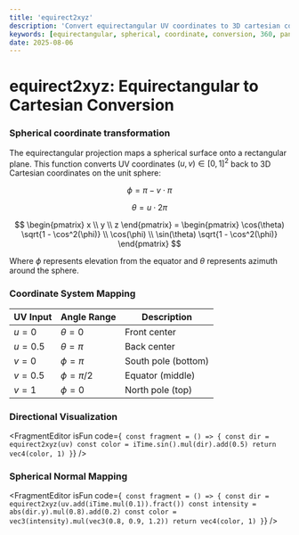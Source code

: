 ```yaml
---
title: 'equirect2xyz'
description: 'Convert equirectangular UV coordinates to 3D cartesian coordinates'
keywords: [equirectangular, spherical, coordinate, conversion, 360, panorama]
date: 2025-08-06
---
```



# equirect2xyz: Equirectangular to Cartesian Conversion

### Spherical coordinate transformation

The equirectangular projection maps a spherical surface onto a rectangular plane. This function converts UV coordinates $(u, v) \in [0,1]^2$ back to 3D Cartesian coordinates on the unit sphere:

$$
\phi = \pi - v \cdot \pi
$$

$$
\theta = u \cdot 2\pi
$$

$$
\begin{pmatrix}
x \\
y \\
z
\end{pmatrix} = \begin{pmatrix}
\cos(\theta) \sqrt{1 - \cos^2(\phi)} \\
\cos(\phi) \\
\sin(\theta) \sqrt{1 - \cos^2(\phi)}
\end{pmatrix}
$$

Where $\phi$ represents elevation from the equator and $\theta$ represents azimuth around the sphere.

### Coordinate System Mapping

| UV Input  | Angle Range    | Description         |
| --------- | -------------- | ------------------- |
| $u = 0$   | $\theta = 0$   | Front center        |
| $u = 0.5$ | $\theta = \pi$ | Back center         |
| $v = 0$   | $\phi = \pi$   | South pole (bottom) |
| $v = 0.5$ | $\phi = \pi/2$ | Equator (middle)    |
| $v = 1$   | $\phi = 0$     | North pole (top)    |

### Directional Visualization

<FragmentEditor
        isFun
        code={`
const fragment = () => {
        const dir = equirect2xyz(uv)
        const color = iTime.sin().mul(dir).add(0.5)
        return vec4(color, 1)
}`}
/>

### Spherical Normal Mapping

<FragmentEditor
        isFun
        code={`
const fragment = () => {
        const dir = equirect2xyz(uv.add(iTime.mul(0.1)).fract())
        const intensity = abs(dir.y).mul(0.8).add(0.2)
        const color = vec3(intensity).mul(vec3(0.8, 0.9, 1.2))
        return vec4(color, 1)
}`}
/>
